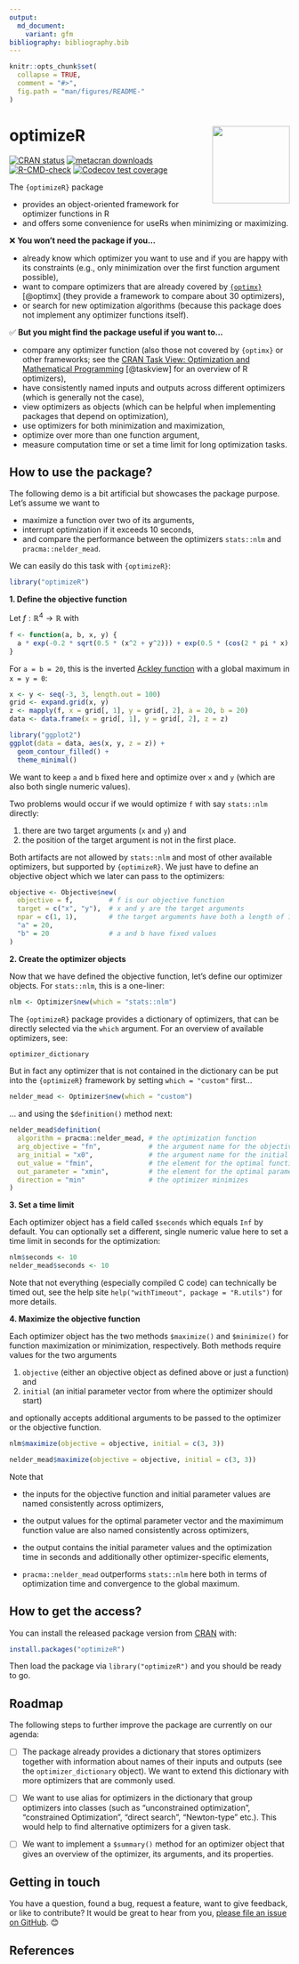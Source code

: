 ```yaml
---
output:
  md_document:
    variant: gfm
bibliography: bibliography.bib
---
```


<!-- README.md is generated from README.Rmd. Please edit that file -->

```r
knitr::opts_chunk$set(
  collapse = TRUE, 
  comment = "#>", 
  fig.path = "man/figures/README-"
)
```

# optimizeR <img src="man/figures/logo.png" align="right" height="139" />

<!-- badges: start -->
[![CRAN status](https://www.r-pkg.org/badges/version/optimizeR)](https://CRAN.R-project.org/package=optimizeR)
[![metacran downloads](https://cranlogs.r-pkg.org/badges/last-month/optimizeR)](https://cran.r-project.org/package=optimizeR)
[![R-CMD-check](https://github.com/loelschlaeger/optimizeR/workflows/R-CMD-check/badge.svg)](https://github.com/loelschlaeger/optimizeR/actions)
[![Codecov test coverage](https://codecov.io/gh/loelschlaeger/optimizeR/branch/master/graph/badge.svg)](https://app.codecov.io/gh/loelschlaeger/optimizeR?branch=master)
<!-- badges: end -->

The `{optimizeR}` package 

- provides an object-oriented framework for optimizer functions in R
- and offers some convenience for useRs when minimizing or maximizing.

❌ **You won't need the package if you...**

- already know which optimizer you want to use and if you are happy with its constraints (e.g., only minimization over the first function argument possible),
- want to compare optimizers that are already covered by [`{optimx}`](https://CRAN.R-project.org/package=optimx) [@optimx] (they provide a framework to compare about 30 optimizers),
- or search for new optimization algorithms (because this package does not implement any optimizer functions itself).

✅ **But you might find the package useful if you want to...**

- compare any optimizer function (also those not covered by `{optimx}` or other frameworks; see the [CRAN Task View: Optimization and Mathematical Programming](https://CRAN.R-project.org/view=Optimization) [@taskview] for an overview of R optimizers),
- have consistently named inputs and outputs across different optimizers (which is generally not the case),
- view optimizers as objects (which can be helpful when implementing packages that depend on optimization),
- use optimizers for both minimization and maximization,
- optimize over more than one function argument,
- measure computation time or set a time limit for long optimization tasks.

## How to use the package?

The following demo is a bit artificial but showcases the package purpose. Let's assume we want to 

- maximize a function over two of its arguments,
- interrupt optimization if it exceeds 10 seconds,
- and compare the performance between the optimizers `stats::nlm` and `pracma::nelder_mead`.

We can easily do this task with `{optimizeR}`:

```r
library("optimizeR")
```

**1. Define the objective function**

Let $f:\mathbb{R}^4\to\mathbb{R}$ with

```r
f <- function(a, b, x, y) {
  a * exp(-0.2 * sqrt(0.5 * (x^2 + y^2))) + exp(0.5 * (cos(2 * pi * x) + cos(2 * pi * y))) - exp(1) - b
}
```

For `a = b = 20`, this is the inverted [Ackley function](https://en.wikipedia.org/wiki/Ackley_function) with a global maximum in `x = y = 0`:

```r
x <- y <- seq(-3, 3, length.out = 100)
grid <- expand.grid(x, y)
z <- mapply(f, x = grid[, 1], y = grid[, 2], a = 20, b = 20)
data <- data.frame(x = grid[, 1], y = grid[, 2], z = z)

library("ggplot2")
ggplot(data = data, aes(x, y, z = z)) +
  geom_contour_filled() +
  theme_minimal()
```

We want to keep `a` and `b` fixed here and optimize over `x` and `y` (which are also both single numeric values).

Two problems would occur if we would optimize `f` with say `stats::nlm` directly: 

1. there are two target arguments (`x` and `y`) and 
2. the position of the target argument is not in the first place. 

Both artifacts are not allowed by `stats::nlm` and most of other available optimizers, but supported by `{optimizeR}`. We just have to define an objective object which we later can pass to the optimizers:

```r
objective <- Objective$new(
  objective = f,         # f is our objective function
  target = c("x", "y"),  # x and y are the target arguments
  npar = c(1, 1),        # the target arguments have both a length of 1
  "a" = 20,              
  "b" = 20               # a and b have fixed values
)
```

**2. Create the optimizer objects**

Now that we have defined the objective function, let's define our optimizer objects. For `stats::nlm`, this is a one-liner:

```r
nlm <- Optimizer$new(which = "stats::nlm")
```

The `{optimizeR}` package provides a dictionary of optimizers, that can be directly selected via the `which` argument. For an overview of available optimizers, see:

```r
optimizer_dictionary
```

But in fact any optimizer that is not contained in the dictionary can be put into the `{optimizeR}` framework by setting `which = "custom"` first...

```r
nelder_mead <- Optimizer$new(which = "custom")
```

... and using the `$definition()` method next:

```r
nelder_mead$definition(
  algorithm = pracma::nelder_mead, # the optimization function
  arg_objective = "fn",            # the argument name for the objective function
  arg_initial = "x0",              # the argument name for the initial values
  out_value = "fmin",              # the element for the optimal function value in the output
  out_parameter = "xmin",          # the element for the optimal parameters in the output
  direction = "min"                # the optimizer minimizes
)
```

**3. Set a time limit**

Each optimizer object has a field called `$seconds` which equals `Inf` by default. You can optionally set a different, single numeric value here to set a time limit in seconds for the optimization:

```r
nlm$seconds <- 10
nelder_mead$seconds <- 10
```

Note that not everything (especially compiled C code) can technically be timed out, see the help site `help("withTimeout", package = "R.utils")` for more details. 

**4. Maximize the objective function**

Each optimizer object has the two methods `$maximize()` and `$minimize()` for function maximization or minimization, respectively. Both methods require values for the two arguments

1. `objective` (either an objective object as defined above or just a function) and
2. `initial` (an initial parameter vector from where the optimizer should start)

and optionally accepts additional arguments to be passed to the optimizer or the objective function.

```r
nlm$maximize(objective = objective, initial = c(3, 3))
```

```r
nelder_mead$maximize(objective = objective, initial = c(3, 3))
```

Note that

- the inputs for the objective function and initial parameter values are named consistently across optimizers,

- the output values for the optimal parameter vector and the maximimum function value are also named consistently across optimizers,

- the output contains the initial parameter values and the optimization time in seconds and additionally other optimizer-specific elements,

- `pracma::nelder_mead` outperforms `stats::nlm` here both in terms of optimization time and convergence to the global maximum.

## How to get the access?

You can install the released package version from [CRAN](https://CRAN.R-project.org) with:

```r
install.packages("optimizeR")
```

Then load the package via `library("optimizeR")` and you should be ready to go.

## Roadmap

The following steps to further improve the package are currently on our agenda:

- [ ] The package already provides a dictionary that stores optimizers together with information about names of their inputs and outputs (see the `optimizer_dictionary` object). We want to extend this dictionary with more optimizers that are commonly used.

- [ ] We want to use alias for optimizers in the dictionary that group optimizers into classes (such as "unconstrained optimization", "constrained Optimization", "direct search", "Newton-type" etc.). This would help to find alternative optimizers for a given task.

- [ ] We want to implement a `$summary()` method for an optimizer object that gives an overview of the optimizer, its arguments, and its properties.

## Getting in touch

You have a question, found a bug, request a feature, want to give feedback, or like to contribute? It would be great to hear from you, [please file an issue on GitHub](https://github.com/loelschlaeger/optimizeR/issues/new/choose). 😊

## References
